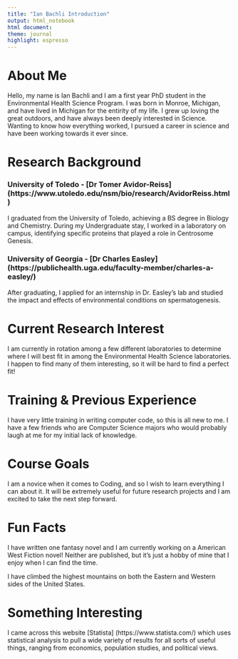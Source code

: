 ```yaml
---
title: "Ian Bachli Introduction"
output: html_notebook
html document: 
theme: journal 
highlight: espresso
---
```


# About Me
Hello, my name is Ian Bachli and I am a first year PhD student in the Environmental Health Science Program. I was born in Monroe, Michigan, and have lived in Michigan for the entirity of my life. I grew up loving the great outdoors, and have always been deeply interested in Science. Wanting to know how everything worked, I pursued a career in science and have been working towards it ever since.

# Research Background

### University of Toledo - [Dr Tomer Avidor-Reiss] (https://www.utoledo.edu/nsm/bio/research/AvidorReiss.html)
I graduated from the University of Toledo, achieving a BS degree in Biology and Chemistry. During my Undergraduate stay, I worked in a laboratory on campus, identifying specific proteins that played a role in Centrosome Genesis.

### University of Georgia - [Dr Charles Easley] (https://publichealth.uga.edu/faculty-member/charles-a-easley/)
After graduating, I applied for an internship in Dr. Easley's lab and studied the impact and effects of environmental conditions on spermatogenesis. 

# Current Research Interest 
I am currently in rotation among a few different laboratories to determine where I will best fit in among the Environmental Health Science laboratories. I happen to find many of them interesting, so it will be hard to find a perfect fit!

# Training & Previous Experience
I have very little training in writing computer code, so this is all new to me. I have a few friends who are Computer Science majors who would probably laugh at me for my initial lack of knowledge.

# Course Goals
I am a novice when it comes to Coding, and so I wish to learn everything I can about it. It will be extremely useful for future research projects and I am excited to take the next step forward.

# Fun Facts
I have written one fantasy novel and I am currently working on a American West Fiction novel! Neither are published, but it's just a hobby of mine that I enjoy when I can find the time. 

I have climbed the highest mountains on both the Eastern and Western sides of the United States. 

# Something Interesting 
I came across this website [Statista] (https://www.statista.com/) which uses statistical analysis to pull a wide variety of results for all sorts of useful things, ranging from economics, population studies, and political views. 

